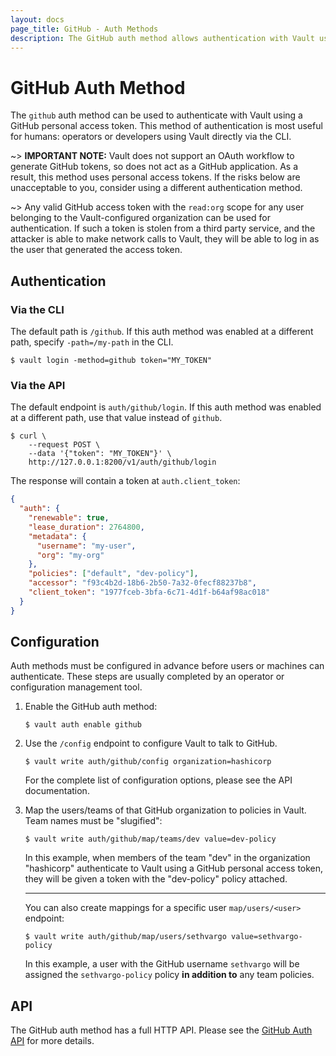 ```yaml
---
layout: docs
page_title: GitHub - Auth Methods
description: The GitHub auth method allows authentication with Vault using GitHub.
---
```


# GitHub Auth Method

The `github` auth method can be used to authenticate with Vault using a GitHub
personal access token. This method of authentication is most useful for humans:
operators or developers using Vault directly via the CLI.

~> **IMPORTANT NOTE:** Vault does not support an OAuth workflow to generate
GitHub tokens, so does not act as a GitHub application. As a result, this method
uses personal access tokens. If the risks below are unacceptable to you, consider
using a different authentication method.

~> Any valid GitHub access token with the `read:org` scope for any user belonging
to the Vault-configured organization can be used for authentication. If such a
token is stolen from a third party service, and the attacker is able to make
network calls to Vault, they will be able to log in as the user that generated
the access token.

## Authentication

### Via the CLI

The default path is `/github`. If this auth method was enabled at a different
path, specify `-path=/my-path` in the CLI.

```shell-session
$ vault login -method=github token="MY_TOKEN"
```

### Via the API

The default endpoint is `auth/github/login`. If this auth method was enabled
at a different path, use that value instead of `github`.

```shell-session
$ curl \
    --request POST \
    --data '{"token": "MY_TOKEN"}' \
    http://127.0.0.1:8200/v1/auth/github/login
```

The response will contain a token at `auth.client_token`:

```json
{
  "auth": {
    "renewable": true,
    "lease_duration": 2764800,
    "metadata": {
      "username": "my-user",
      "org": "my-org"
    },
    "policies": ["default", "dev-policy"],
    "accessor": "f93c4b2d-18b6-2b50-7a32-0fecf88237b8",
    "client_token": "1977fceb-3bfa-6c71-4d1f-b64af98ac018"
  }
}
```

## Configuration

Auth methods must be configured in advance before users or machines can
authenticate. These steps are usually completed by an operator or configuration
management tool.

1. Enable the GitHub auth method:

   ```text
   $ vault auth enable github
   ```

1. Use the `/config` endpoint to configure Vault to talk to GitHub.

   ```text
   $ vault write auth/github/config organization=hashicorp
   ```

   For the complete list of configuration options, please see the API
   documentation.

1. Map the users/teams of that GitHub organization to policies in Vault. Team
   names must be "slugified":

   ```text
   $ vault write auth/github/map/teams/dev value=dev-policy
   ```

   In this example, when members of the team "dev" in the organization
   "hashicorp" authenticate to Vault using a GitHub personal access token, they
   will be given a token with the "dev-policy" policy attached.

   ***

   You can also create mappings for a specific user `map/users/<user>`
   endpoint:

   ```text
   $ vault write auth/github/map/users/sethvargo value=sethvargo-policy
   ```

   In this example, a user with the GitHub username `sethvargo` will be
   assigned the `sethvargo-policy` policy **in addition to** any team policies.

## API

The GitHub auth method has a full HTTP API. Please see the
[GitHub Auth API](/vault/api-docs/auth/github) for more
details.

